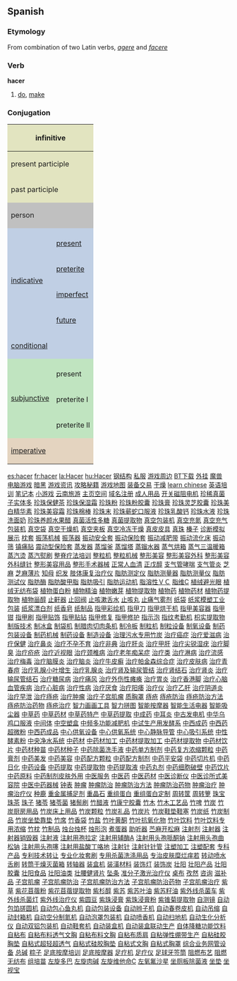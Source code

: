 ==Spanish==
===Etymology===
From combination of two Latin verbs, ''[[agere]]'' and ''[[facere]]''
===Verb===
'''hacer'''

# [[do]], [[make]]

===Conjugation===

<center>
{| style="background:#F0F0F0"

|-
! colspan="3" style="background:#e2e4c0" | infinitive
| colspan="5" | hacer

|-
! colspan="3" style="background:#e2e4c0" | present participle
| colspan="5" | [[haciando]]

|-
! colspan="3" style="background:#e2e4c0" | past participle
| colspan="5" | [[hecho]]

|-
! colspan="2" rowspan="2" style="background:#C0C0C0" | person
! colspan="3" style="background:#C0C0C0" | singular
! colspan="3" style="background:#C0C0C0" | plural

|-
! style="background:#C0C0C0;width:12.5%" | first
! style="background:#C0C0C0;width:12.5%" | second
! style="background:#C0C0C0;width:12.5%" | third
! style="background:#C0C0C0;width:12.5%" | first
! style="background:#C0C0C0;width:12.5%" | second
! style="background:#C0C0C0;width:12.5%" | third

|-
! rowspan="5" style="background:#c0cfe4" | [[indicative]]

! style="background:#c0cfe4" colspan="1" | 
! style="background:#c0cfe4" | yo
! style="background:#c0cfe4" | tú
! style="background:#c0cfe4" | usted
! style="background:#c0cfe4" | nosotros
! style="background:#c0cfe4" | vosotros
! style="background:#c0cfe4" | ustedes

|-
! style="height:3em;background:#c0cfe4" | [[present]]
| hago
| haces
| hace
| hacemos
| hacéis
| hacen

|-
! style="height:3em;background:#c0cfe4" | [[preterite]]
| hice
| hiciste
| hizo
| hicimos
| hicisteis
| hicieron

|-
! style="height:3em;background:#c0cfe4" | [[imperfect]]
| hacía
| hacías
| hacía
| hacíamos
| hacíais
| hacían

|-
! style="height:3em;background:#c0cfe4" | [[future]]
| haré
| harás
| hará
| haremos
| haréis
| harán

|-
! colspan="2" style="height:3em;background:#c0cfe4" | [[conditional]]
| haría
| harías
| haría
| haríamos
| haríais
| harían

|-
! rowspan="4" style="background:#c0e4c0" |[[subjunctive]]
! style="background:#c0e4c0" | 
! style="background:#c0e4c0" | yo
! style="background:#c0e4c0" | tú
! style="background:#c0e4c0" | usted
! style="background:#c0e4c0" | nosotros
! style="background:#c0e4c0" | vosotros
! style="background:#c0e4c0" | ustedes

|-
! style="height:3em;background:#c0e4c0" | present
| haga
| hagas
| haga
| hagamos
| hagáis
| hagan

|-
! style="height:3em;background:#c0e4c0" rowspan="1" | preterite I
| hiciera
| hicieras
| hiciera
| hiciéramo
| hicieras
| hicieran

|-
! style="height:3em;background:#c0e4c0" rowspan="1" | preterite II
| hiciese
| hicieses
| hiciese
| hiciésemos
| hicieses
| hiciesen

|-
! colspan="2" rowspan="2" style="height:3em;background:#e4d4c0" | [[imperative]]
! style="background:#e4d4c0" | -
! style="background:#e4d4c0" | tu
! style="background:#e4d4c0" | usted
! style="background:#e4d4c0" | nosotros
! style="background:#e4d4c0" | vosotros
! style="background:#e4d4c0" | ustedes

|-
|
| haz
| haga
| 
| haced
| hagan

|}
</center>

[[es:hacer]]
[[fr:hacer]]
[[la:Hacer]]
[[hu:Hacer]]
[http://www.stst-cn.com 钢结构]
[http://www.gmgame.com 私服]
[http://shop.gmgame.com 游戏周边]
[http://download.gmgame.com/bt BT下载]
[http://download.gmgame.com/waigua 外挂]
[http://war3.gmgame.com 魔兽]
[http://download.gmgame.com/pcgame 电脑游戏]
[http://diablo.gmgame.com 暗黑]
[http://news.gmgame.com 游戏资讯]
[http://handbook.gmgame.com 攻略秘籍]
[http://download.gmgame.com/gamemap 游戏地图]
[http://shop.gmgame.com 装备交易]
[http://ganzao.88118888.com 干燥]
[http://www.totalchinese.com learn chinese]
[http://www.oxford-english.com 英语培训]
[http://www.sznb.com 笔记本]
[http://www.game333.com 小游戏]
[http://www.goyn.com 云南旅游]
[http://www.163ns.com 主页空间]
[http://www.zgsj.com 域名注册]
[http://www.e2etoy.com 成人用品]
[http://www.srdrive.com 开关磁阻电机]
[http://www.999777888.com/jkcy016/001.htm 珍稀真菌子实体多]
[http://www.999777888.com/jkcy016/002.htm 珍珠保健茶]
[http://www.999777888.com/jkcy016/003.htm 珍珠保湿霜]
[http://www.999777888.com/jkcy016/004.htm 珍珠粉]
[http://www.999777888.com/jkcy016/005.htm 珍珠粉胶囊]
[http://www.999777888.com/jkcy016/006.htm 珍珠膏]
[http://www.999777888.com/jkcy016/007.htm 珍珠灵芝胶囊]
[http://www.999777888.com/jkcy016/008.htm 珍珠美白精华素]
[http://www.999777888.com/jkcy016/009.htm 珍珠美容霜]
[http://www.999777888.com/jkcy016/010.htm 珍珠棉棒]
[http://www.999777888.com/jkcy016/011.htm 珍珠末]
[http://www.999777888.com/jkcy016/012.htm 珍珠蕲蛇口服液]
[http://www.999777888.com/jkcy016/013.htm 珍珠乳酸钙]
[http://www.999777888.com/jkcy016/014.htm 珍珠水液]
[http://www.999777888.com/jkcy016/015.htm 珍珠洗面奶]
[http://www.999777888.com/jkcy016/016.htm 珍珠养颜水果醋]
[http://www.999777888.com/jkcy016/017.htm 真菌活性多糖]
[http://www.999777888.com/jkcy016/018.htm 真菌提取物]
[http://www.999777888.com/jkcy016/019.htm 真空包装机]
[http://www.999777888.com/jkcy016/020.htm 真空充氮]
[http://www.999777888.com/jkcy016/021.htm 真空充气包装机]
[http://www.999777888.com/jkcy016/022.htm 真空袋]
[http://www.999777888.com/jkcy016/023.htm 真空干燥机]
[http://www.999777888.com/jkcy016/024.htm 真空夹板]
[http://www.999777888.com/jkcy016/025.htm 真空冷冻干燥]
[http://www.999777888.com/jkcy016/026.htm 真皮皮具]
[http://www.999777888.com/jkcy016/027.htm 真珠]
[http://www.999777888.com/jkcy016/028.htm 榛子]
[http://www.999777888.com/jkcy016/029.htm 诊断模拟展示]
[http://www.999777888.com/jkcy016/030.htm 枕套]
[http://www.999777888.com/jkcy016/031.htm 振荡机械]
[http://www.999777888.com/jkcy016/032.htm 振荡器]
[http://www.999777888.com/jkcy016/033.htm 振动安全套]
[http://www.999777888.com/jkcy016/034.htm 振动保险套]
[http://www.999777888.com/jkcy016/035.htm 振动减肥带]
[http://www.999777888.com/jkcy016/036.htm 振动流化床]
[http://www.999777888.com/jkcy016/037.htm 振动筛]
[http://www.999777888.com/jkcy016/038.htm 镇痛贴]
[http://www.999777888.com/jkcy016/039.htm 震动型保险套]
[http://www.999777888.com/jkcy016/040.htm 蒸发器]
[http://www.999777888.com/jkcy016/041.htm 蒸馏釜]
[http://www.999777888.com/jkcy016/042.htm 蒸馏塔]
[http://www.999777888.com/jkcy016/043.htm 蒸镏水器]
[http://www.999777888.com/jkcy016/044.htm 蒸气烘箱]
[http://www.999777888.com/jkcy016/045.htm 蒸气三温暖箱]
[http://www.999777888.com/jkcy016/046.htm 蒸汽烫]
[http://www.999777888.com/jkcy016/047.htm 蒸汽熨刷]
[http://www.999777888.com/jkcy016/048.htm 整脊疗法培训]
[http://www.999777888.com/jkcy016/049.htm 整粒机]
[http://www.999777888.com/jkcy016/050.htm 整粒机械]
[http://www.999777888.com/jkcy016/051.htm 整形美容]
[http://www.999777888.com/jkcy016/052.htm 整形美容外科]
[http://www.999777888.com/jkcy016/053.htm 整形美容外科缝针]
[http://www.999777888.com/jkcy016/054.htm 整形美容用品]
[http://www.999777888.com/jkcy016/055.htm 整形手术器械]
[http://www.999777888.com/jkcy016/056.htm 正常人血清]
[http://www.999777888.com/jkcy016/057.htm 正戊醇]
[http://www.999777888.com/jkcy016/058.htm 支气管哮喘]
[http://www.999777888.com/jkcy016/059.htm 支气管炎]
[http://www.999777888.com/jkcy016/060.htm 芝麻]
[http://www.999777888.com/jkcy016/061.htm 芝麻薄片]
[http://www.999777888.com/jkcy016/062.htm 知母]
[http://www.999777888.com/jkcy016/063.htm 织发]
[http://www.999777888.com/jkcy016/064.htm 肢体康复治疗仪]
[http://www.999777888.com/jkcy016/065.htm 脂肪测定仪]
[http://www.999777888.com/jkcy016/066.htm 脂肪测量器]
[http://www.999777888.com/jkcy016/067.htm 脂肪测量仪]
[http://www.999777888.com/jkcy016/068.htm 脂肪测试仪]
[http://www.999777888.com/jkcy016/069.htm 脂肪酶]
[http://www.999777888.com/jkcy016/070.htm 脂肪酸甲脂]
[http://www.999777888.com/jkcy016/071.htm 脂肪吸引]
[http://www.999777888.com/jkcy016/072.htm 脂肪运动机]
[http://www.999777888.com/jkcy016/073.htm 脂溶性ＶＣ]
[http://www.999777888.com/jkcy016/074.htm 脂维C]
[http://www.999777888.com/jkcy016/075.htm 植绒避光眼]
[http://www.999777888.com/jkcy016/076.htm 植绒无纺布袋]
[http://www.999777888.com/jkcy016/077.htm 植物蛋白粉]
[http://www.999777888.com/jkcy016/078.htm 植物精油]
[http://www.999777888.com/jkcy016/079.htm 植物嫩芽]
[http://www.999777888.com/jkcy016/080.htm 植物提取物]
[http://www.999777888.com/jkcy016/081.htm 植物药]
[http://www.999777888.com/jkcy016/082.htm 植物药材]
[http://www.999777888.com/jkcy016/083.htm 植物药提取物]
[http://www.999777888.com/jkcy016/084.htm 植物甾醇]
[http://www.999777888.com/jkcy016/085.htm 止鼾器]
[http://www.999777888.com/jkcy016/086.htm 止回阀]
[http://www.999777888.com/jkcy016/087.htm 止咳漱舌水]
[http://www.999777888.com/jkcy016/088.htm 止咳丸]
[http://www.999777888.com/jkcy016/089.htm 止痛气雾剂]
[http://www.999777888.com/jkcy016/090.htm 纸袋]
[http://www.999777888.com/jkcy016/091.htm 纸浆模塑工业包装]
[http://www.999777888.com/jkcy016/092.htm 纸浆漂白剂]
[http://www.999777888.com/jkcy016/093.htm 纸香皂]
[http://www.999777888.com/jkcy016/094.htm 纸制品]
[http://www.999777888.com/jkcy016/095.htm 指甲彩绘机]
[http://www.999777888.com/jkcy016/096.htm 指甲刀]
[http://www.999777888.com/jkcy016/097.htm 指甲烘干机]
[http://www.999777888.com/jkcy016/098.htm 指甲美容器]
[http://www.999777888.com/jkcy016/099.htm 指甲钳]
[http://www.999777888.com/jkcy016/100.htm 指甲刷]
[http://www.999777888.com/jkcy016/101.htm 指甲贴饰]
[http://www.999777888.com/jkcy016/102.htm 指甲贴钻]
[http://www.999777888.com/jkcy016/103.htm 指甲修复]
[http://www.999777888.com/jkcy016/104.htm 指甲修护]
[http://www.999777888.com/jkcy016/105.htm 指示泡]
[http://www.999777888.com/jkcy016/106.htm 指纹考勤机]
[http://www.999777888.com/jkcy016/107.htm 枳实提取物]
[http://www.999777888.com/jkcy016/108.htm 制版技术]
[http://www.999777888.com/jkcy016/109.htm 制冰盒]
[http://www.999777888.com/jkcy016/110.htm 制袋机]
[http://www.999777888.com/jkcy016/111.htm 制腊肉切肉条机]
[http://www.999777888.com/jkcy016/112.htm 制冷板]
[http://www.999777888.com/jkcy016/113.htm 制粒机]
[http://www.999777888.com/jkcy016/114.htm 制粒设备]
[http://www.999777888.com/jkcy016/115.htm 制氧设备]
[http://www.999777888.com/jkcy016/116.htm 制药包装设备]
[http://www.999777888.com/jkcy016/117.htm 制药机械]
[http://www.999777888.com/jkcy016/118.htm 制药设备]
[http://www.999777888.com/jkcy016/119.htm 制造设备]
[http://www.999777888.com/jkcy016/120.htm 治理污水专用竹炭]
[http://www.999777888.com/jkcy016/121.htm 治疗癌症]
[http://www.999777888.com/jkcy016/122.htm 治疗爱滋病]
[http://www.999777888.com/jkcy016/123.htm 治疗保健]
[http://www.999777888.com/jkcy016/124.htm 治疗鼻炎]
[http://www.999777888.com/jkcy016/125.htm 治疗不孕不育]
[http://www.999777888.com/jkcy016/126.htm 治疗非典]
[http://www.999777888.com/jkcy016/127.htm 治疗肝炎]
[http://www.999777888.com/jkcy016/128.htm 治疗甲肝]
[http://www.999777888.com/jkcy016/129.htm 治疗尖锐湿疣]
[http://www.999777888.com/jkcy016/130.htm 治疗脚臭]
[http://www.999777888.com/jkcy016/131.htm 治疗疥疮]
[http://www.999777888.com/jkcy016/132.htm 治疗近视眼]
[http://www.999777888.com/jkcy016/133.htm 治疗颈椎病]
[http://www.999777888.com/jkcy016/134.htm 治疗老年痴呆症]
[http://www.999777888.com/jkcy016/135.htm 治疗类]
[http://www.999777888.com/jkcy016/136.htm 治疗淋病]
[http://www.999777888.com/jkcy016/137.htm 治疗流感]
[http://www.999777888.com/jkcy016/138.htm 治疗梅毒]
[http://www.999777888.com/jkcy016/139.htm 治疗脑膜炎]
[http://www.999777888.com/jkcy016/140.htm 治疗脑炎]
[http://www.999777888.com/jkcy016/141.htm 治疗牛皮癣]
[http://www.999777888.com/jkcy016/142.htm 治疗帕金森综合症]
[http://www.999777888.com/jkcy016/143.htm 治疗皮肤病]
[http://www.999777888.com/jkcy016/144.htm 治疗青春痘]
[http://www.999777888.com/jkcy016/145.htm 治疗乳腺小叶增生]
[http://www.999777888.com/jkcy016/146.htm 治疗乳腺炎]
[http://www.999777888.com/jkcy016/147.htm 治疗肾及输尿管结]
[http://www.999777888.com/jkcy016/148.htm 治疗肾结石]
[http://www.999777888.com/jkcy016/149.htm 治疗肾炎]
[http://www.999777888.com/jkcy016/150.htm 治疗输尿管结石]
[http://www.999777888.com/jkcy016/151.htm 治疗糖尿病]
[http://www.999777888.com/jkcy016/152.htm 治疗痛风]
[http://www.999777888.com/jkcy016/153.htm 治疗外伤性瘫痪]
[http://www.999777888.com/jkcy016/154.htm 治疗胃炎]
[http://www.999777888.com/jkcy016/155.htm 治疗香港脚]
[http://www.999777888.com/jkcy016/156.htm 治疗心脑血管疾病]
[http://www.999777888.com/jkcy016/157.htm 治疗心脏病]
[http://www.999777888.com/jkcy016/158.htm 治疗性病]
[http://www.999777888.com/jkcy016/159.htm 治疗厌食]
[http://www.999777888.com/jkcy016/160.htm 治疗阳痿]
[http://www.999777888.com/jkcy016/161.htm 治疗仪]
[http://www.999777888.com/jkcy016/162.htm 治疗乙肝]
[http://www.999777888.com/jkcy016/163.htm 治疗阴道炎]
[http://www.999777888.com/jkcy016/164.htm 治疗早泄]
[http://www.999777888.com/jkcy016/165.htm 治疗痔疮]
[http://www.999777888.com/jkcy016/166.htm 治疗肿瘤]
[http://www.999777888.com/jkcy016/167.htm 治疗子宫肌瘤]
[http://www.999777888.com/jkcy016/168.htm 质胸罩]
[http://www.999777888.com/jkcy016/169.htm 痔疮]
[http://www.999777888.com/jkcy016/170.htm 痔疮防治]
[http://www.999777888.com/jkcy016/171.htm 痔疮防治方法]
[http://www.999777888.com/jkcy016/172.htm 痔疮防治药物]
[http://www.999777888.com/jkcy016/173.htm 痔疮治疗]
[http://www.999777888.com/jkcy016/174.htm 智力画画工具]
[http://www.999777888.com/jkcy016/175.htm 智力拼图]
[http://www.999777888.com/jkcy016/176.htm 智能按摩器]
[http://www.999777888.com/jkcy016/177.htm 智能生活电器]
[http://www.999777888.com/jkcy016/178.htm 智能吸尘器]
[http://www.999777888.com/jkcy016/179.htm 中草药]
[http://www.999777888.com/jkcy016/180.htm 中草药材]
[http://www.999777888.com/jkcy016/181.htm 中草药特产]
[http://www.999777888.com/jkcy016/182.htm 中草药提取]
[http://www.999777888.com/jkcy016/183.htm 中成药]
[http://www.999777888.com/jkcy016/184.htm 中耳炎]
[http://www.999777888.com/jkcy016/185.htm 中古发电机]
[http://www.999777888.com/jkcy016/186.htm 中华乌鸡口服液]
[http://www.999777888.com/jkcy016/187.htm 中间体]
[http://www.999777888.com/jkcy016/188.htm 中空塑盒]
[http://www.999777888.com/jkcy016/189.htm 中频多功能减肥机]
[http://www.999777888.com/jkcy016/190.htm 中试生产用发酵系]
[http://www.999777888.com/jkcy016/191.htm 中西成药]
[http://www.999777888.com/jkcy016/192.htm 中西药超微粉]
[http://www.999777888.com/jkcy016/193.htm 中西药成品]
[http://www.999777888.com/jkcy016/194.htm 中心供氧设备]
[http://www.999777888.com/jkcy016/195.htm 中心供氧系统]
[http://www.999777888.com/jkcy016/196.htm 中心静脉导管]
[http://www.999777888.com/jkcy016/197.htm 中心吸引系统]
[http://www.999777888.com/jkcy016/198.htm 中性酵素粉]
[http://www.999777888.com/jkcy016/199.htm 中央净水系统]
[http://www.999777888.com/jkcy016/200.htm 中药材]
[http://www.999777888.com/jkcy016/201.htm 中药材加工]
[http://www.999777888.com/jkcy016/202.htm 中药材提取加工]
[http://www.999777888.com/jkcy016/203.htm 中药材提取物]
[http://www.999777888.com/jkcy016/204.htm 中药材饮片]
[http://www.999777888.com/jkcy016/205.htm 中药材种苗]
[http://www.999777888.com/jkcy016/206.htm 中药材种子]
[http://www.999777888.com/jkcy016/207.htm 中药除菌洗手液]
[http://www.999777888.com/jkcy016/208.htm 中药单方制剂]
[http://www.999777888.com/jkcy016/209.htm 中药复方浓缩颗粒]
[http://www.999777888.com/jkcy016/210.htm 中药膏剂]
[http://www.999777888.com/jkcy016/211.htm 中药美发]
[http://www.999777888.com/jkcy016/212.htm 中药美容]
[http://www.999777888.com/jkcy016/213.htm 中药配方颗粒]
[http://www.999777888.com/jkcy016/214.htm 中药配方制剂]
[http://www.999777888.com/jkcy016/215.htm 中药平安袋]
[http://www.999777888.com/jkcy016/216.htm 中药切片机]
[http://www.999777888.com/jkcy016/217.htm 中药日化]
[http://www.999777888.com/jkcy016/218.htm 中药设备]
[http://www.999777888.com/jkcy016/219.htm 中药提取]
[http://www.999777888.com/jkcy016/220.htm 中药提取物]
[http://www.999777888.com/jkcy016/221.htm 中药提取液]
[http://www.999777888.com/jkcy016/222.htm 中药丸剂]
[http://www.999777888.com/jkcy016/223.htm 中药细胞破壁]
[http://www.999777888.com/jkcy016/224.htm 中药饮片]
[http://www.999777888.com/jkcy016/225.htm 中药原料]
[http://www.999777888.com/jkcy016/226.htm 中药制剂皮肤外用]
[http://www.999777888.com/jkcy016/227.htm 中医服务]
[http://www.999777888.com/jkcy016/228.htm 中医药]
[http://www.999777888.com/jkcy016/229.htm 中医药材]
[http://www.999777888.com/jkcy016/230.htm 中医诊断仪]
[http://www.999777888.com/jkcy016/231.htm 中医诊所式美容院]
[http://www.999777888.com/jkcy016/232.htm 中医中药器械]
[http://www.999777888.com/jkcy016/233.htm 钟表]
[http://www.999777888.com/jkcy016/234.htm 肿瘤]
[http://www.999777888.com/jkcy016/235.htm 肿瘤防治]
[http://www.999777888.com/jkcy016/236.htm 肿瘤防治方法]
[http://www.999777888.com/jkcy016/237.htm 肿瘤防治药物]
[http://www.999777888.com/jkcy016/238.htm 肿瘤治疗]
[http://www.999777888.com/jkcy016/239.htm 肿瘤治疗仪]
[http://www.999777888.com/jkcy016/240.htm 种鹿]
[http://www.999777888.com/jkcy016/241.htm 重金属捕足剂]
[http://www.999777888.com/jkcy016/242.htm 重晶石]
[http://www.999777888.com/jkcy016/243.htm 重组蛋白]
[http://www.999777888.com/jkcy016/244.htm 重组蛋白定制]
[http://www.999777888.com/jkcy016/245.htm 周转筐]
[http://www.999777888.com/jkcy016/246.htm 周转箩]
[http://www.999777888.com/jkcy016/247.htm 珠宝]
[http://www.999777888.com/jkcy016/248.htm 珠茶]
[http://www.999777888.com/jkcy016/249.htm 珠子]
[http://www.999777888.com/jkcy016/250.htm 猪苓]
[http://www.999777888.com/jkcy016/251.htm 猪苓菌]
[http://www.999777888.com/jkcy016/252.htm 猪鬃刷]
[http://www.999777888.com/jkcy016/253.htm 竹醋液]
[http://www.999777888.com/jkcy016/254.htm 竹康宁胶囊]
[http://www.999777888.com/jkcy016/255.htm 竹木]
[http://www.999777888.com/jkcy016/256.htm 竹木工艺品]
[http://www.999777888.com/jkcy016/257.htm 竹啤]
[http://www.999777888.com/jkcy016/258.htm 竹炭]
[http://www.999777888.com/jkcy016/259.htm 竹炭厨房用品]
[http://www.999777888.com/jkcy016/260.htm 竹炭床上用品]
[http://www.999777888.com/jkcy016/261.htm 竹炭颗粒]
[http://www.999777888.com/jkcy016/262.htm 竹炭礼品]
[http://www.999777888.com/jkcy016/263.htm 竹炭片]
[http://www.999777888.com/jkcy016/264.htm 竹炭鞋垫鞋塞]
[http://www.999777888.com/jkcy016/265.htm 竹炭纸]
[http://www.999777888.com/jkcy016/266.htm 竹炭制品]
[http://www.999777888.com/jkcy016/267.htm 竹炭坐垫靠垫]
[http://www.999777888.com/jkcy016/268.htm 竹席]
[http://www.999777888.com/jkcy016/269.htm 竹香袋]
[http://www.999777888.com/jkcy016/270.htm 竹盐]
[http://www.999777888.com/jkcy016/271.htm 竹叶黄酮]
[http://www.999777888.com/jkcy016/272.htm 竹叶抗氧化物]
[http://www.999777888.com/jkcy016/273.htm 竹叶饮料]
[http://www.999777888.com/jkcy016/274.htm 竹叶饮料专用浓缩]
[http://www.999777888.com/jkcy016/275.htm 竹枕]
[http://www.999777888.com/jkcy016/276.htm 竹制品]
[http://www.999777888.com/jkcy016/277.htm 烛台烛杯]
[http://www.999777888.com/jkcy016/278.htm 烛形泡]
[http://www.999777888.com/jkcy016/279.htm 煮蛋器]
[http://www.999777888.com/jkcy016/280.htm 助听器]
[http://www.999777888.com/jkcy016/281.htm 苎麻开松麻]
[http://www.999777888.com/jkcy016/282.htm 注射剂]
[http://www.999777888.com/jkcy016/283.htm 注射器]
[http://www.999777888.com/jkcy016/284.htm 注射器销毁器]
[http://www.999777888.com/jkcy016/285.htm 注射液]
[http://www.999777888.com/jkcy016/286.htm 注射用孢拉定]
[http://www.999777888.com/jkcy016/287.htm 注射用辅酶A]
[http://www.999777888.com/jkcy016/288.htm 注射用头孢哌酮钠]
[http://www.999777888.com/jkcy016/289.htm 注射用头孢曲松钠]
[http://www.999777888.com/jkcy016/290.htm 注射用头孢噻]
[http://www.999777888.com/jkcy016/291.htm 注射用盐酸丁咯地]
[http://www.999777888.com/jkcy016/292.htm 注射针]
[http://www.999777888.com/jkcy016/293.htm 注射针针管]
[http://www.999777888.com/jkcy016/294.htm 注塑加工]
[http://www.999777888.com/jkcy016/295.htm 注塑配套]
[http://www.999777888.com/jkcy016/296.htm 专科产品]
[http://www.999777888.com/jkcy016/297.htm 专利技术转让]
[http://www.999777888.com/jkcy016/298.htm 专业化妆套刷]
[http://www.999777888.com/jkcy016/299.htm 专用杀菌洗涤用品]
[http://www.999777888.com/jkcy016/300.htm 专治皮肤糜烂痒若]
[http://www.999777888.com/jkcy016/301.htm 转动喷水舌刷]
[http://www.999777888.com/jkcy016/302.htm 转筒干燥灭菌箱]
[http://www.999777888.com/jkcy016/303.htm 转轴器]
[http://www.999777888.com/jkcy016/304.htm 装盒机]
[http://www.999777888.com/jkcy016/305.htm 装潢材料]
[http://www.999777888.com/jkcy016/306.htm 装饰灯]
[http://www.999777888.com/jkcy016/307.htm 装饰炭]
[http://www.999777888.com/jkcy016/308.htm 壮阳]
[http://www.999777888.com/jkcy016/309.htm 壮阳产品]
[http://www.999777888.com/jkcy016/310.htm 壮阳胶囊]
[http://www.999777888.com/jkcy016/311.htm 壮阳食品]
[http://www.999777888.com/jkcy016/312.htm 壮阳油类]
[http://www.999777888.com/jkcy016/313.htm 壮腰健肾片]
[http://www.999777888.com/jkcy016/314.htm 坠条]
[http://www.999777888.com/jkcy016/315.htm 准分子激光治疗仪]
[http://www.999777888.com/jkcy016/316.htm 桌布]
[http://www.999777888.com/jkcy016/317.htm 孜然]
[http://www.999777888.com/jkcy016/318.htm 咨询]
[http://www.999777888.com/jkcy016/319.htm 滋补品]
[http://www.999777888.com/jkcy016/320.htm 子宫肌瘤]
[http://www.999777888.com/jkcy016/321.htm 子宫肌瘤防治]
[http://www.999777888.com/jkcy016/322.htm 子宫肌瘤防治方法]
[http://www.999777888.com/jkcy016/323.htm 子宫肌瘤防治药物]
[http://www.999777888.com/jkcy016/324.htm 子宫肌瘤治疗]
[http://www.999777888.com/jkcy016/325.htm 紫草]
[http://www.999777888.com/jkcy016/326.htm 紫花苜蓿粉]
[http://www.999777888.com/jkcy016/327.htm 紫花苜蓿提取物]
[http://www.999777888.com/jkcy016/328.htm 紫杉醇]
[http://www.999777888.com/jkcy016/329.htm 紫苏]
[http://www.999777888.com/jkcy016/330.htm 紫苏叶油]
[http://www.999777888.com/jkcy016/331.htm 紫苏籽油]
[http://www.999777888.com/jkcy016/332.htm 紫外线杀菌车]
[http://www.999777888.com/jkcy016/333.htm 紫外线杀菌灯]
[http://www.999777888.com/jkcy016/334.htm 紫外线治疗仪]
[http://www.999777888.com/jkcy016/335.htm 紫圆豆]
[http://www.999777888.com/jkcy016/336.htm 紫珠浸膏]
[http://www.999777888.com/jkcy016/337.htm 紫珠浸膏粉]
[http://www.999777888.com/jkcy016/338.htm 紫锥菊提取物]
[http://www.999777888.com/jkcy016/339.htm 自测镜]
[http://www.999777888.com/jkcy016/340.htm 自动包馅搓圆机]
[http://www.999777888.com/jkcy016/341.htm 自动包心鱼丸机]
[http://www.999777888.com/jkcy016/342.htm 自动包装设备]
[http://www.999777888.com/jkcy016/343.htm 自动辫子机]
[http://www.999777888.com/jkcy016/344.htm 自动春卷皮机]
[http://www.999777888.com/jkcy016/345.htm 自动吊缩]
[http://www.999777888.com/jkcy016/346.htm 自动封箱机]
[http://www.999777888.com/jkcy016/347.htm 自动空分制氮机]
[http://www.999777888.com/jkcy016/348.htm 自动泡罩包装机]
[http://www.999777888.com/jkcy016/349.htm 自动喷香机]
[http://www.999777888.com/jkcy016/350.htm 自动扫地机]
[http://www.999777888.com/jkcy016/351.htm 自动生化分析仪]
[http://www.999777888.com/jkcy016/352.htm 自动双铝包装机]
[http://www.999777888.com/jkcy016/353.htm 自动鞋套机]
[http://www.999777888.com/jkcy016/354.htm 自动装盒机]
[http://www.999777888.com/jkcy016/355.htm 自动装盒联动生产]
[http://www.999777888.com/jkcy016/356.htm 自体降糖功能饮料]
[http://www.999777888.com/jkcy016/357.htm 自粘布]
[http://www.999777888.com/jkcy016/358.htm 自粘布料透气文胸]
[http://www.999777888.com/jkcy016/359.htm 自粘布料文胸]
[http://www.999777888.com/jkcy016/360.htm 自粘布质肩]
[http://www.999777888.com/jkcy016/361.htm 自粘弹性绷带生产]
[http://www.999777888.com/jkcy016/362.htm 自粘硅胶胸垫]
[http://www.999777888.com/jkcy016/363.htm 自粘式超轻超透气]
[http://www.999777888.com/jkcy016/364.htm 自粘式硅胶胸垫]
[http://www.999777888.com/jkcy016/365.htm 自粘式文胸]
[http://www.999777888.com/jkcy016/366.htm 自粘式胸罩]
[http://www.999777888.com/jkcy016/367.htm 综合业务网管设备]
[http://www.999777888.com/jkcy016/368.htm 总碱]
[http://www.999777888.com/jkcy016/369.htm 粽子]
[http://www.999777888.com/jkcy016/370.htm 足底按摩培训]
[http://www.999777888.com/jkcy016/371.htm 足底按摩器]
[http://www.999777888.com/jkcy016/372.htm 足疗机]
[http://www.999777888.com/jkcy016/373.htm 足疗仪]
[http://www.999777888.com/jkcy016/374.htm 足球牙签筒]
[http://www.999777888.com/jkcy016/375.htm 阻燃布艺]
[http://www.999777888.com/jkcy016/376.htm 阻燃无纺布]
[http://www.999777888.com/jkcy016/377.htm 组培苗]
[http://www.999777888.com/jkcy016/378.htm 左旋多巴]
[http://www.999777888.com/jkcy016/379.htm 左旋肉碱]
[http://www.999777888.com/jkcy016/380.htm 左旋维他命C]
[http://www.999777888.com/jkcy016/381.htm 左氧氟沙星]
[http://www.999777888.com/jkcy016/382.htm 坐厕板除菌液]
[http://www.999777888.com/jkcy016/383.htm 坐垫]
[http://www.999777888.com/jkcy016/384.htm 坐视宝]